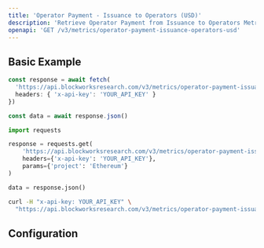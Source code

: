 ```yaml
---
title: 'Operator Payment - Issuance to Operators (USD)'
description: 'Retrieve Operator Payment from Issuance to Operators Metrics in USD'
openapi: 'GET /v3/metrics/operator-payment-issuance-operators-usd'
---
```



<Endpoint method="GET" path="/v3/metrics/operator-payment-issuance-operators-usd" />

## Basic Example

<CodeGroup>

```typescript TypeScript
const response = await fetch(
  'https://api.blockworksresearch.com/v3/metrics/operator-payment-issuance-operators-usd?project=Ethereum', {
  headers: { 'x-api-key': 'YOUR_API_KEY' }
})

const data = await response.json()
```

```python Python
import requests

response = requests.get(
    'https://api.blockworksresearch.com/v3/metrics/operator-payment-issuance-operators-usd',
    headers={'x-api-key': 'YOUR_API_KEY'},
    params={'project': 'Ethereum'}
)

data = response.json()
```

```bash cURL
curl -H "x-api-key: YOUR_API_KEY" \
  "https://api.blockworksresearch.com/v3/metrics/operator-payment-issuance-operators-usd?project=Ethereum"
```

</CodeGroup>


<GenericResponse />

## Configuration

<QueryParams />